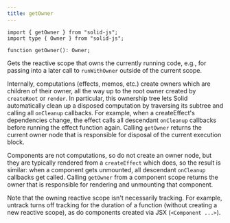 ```yaml
---
title: getOwner
---
```


```tsx
import { getOwner } from "solid-js";
import type { Owner } from "solid-js";

function getOwner(): Owner;
```

Gets the reactive scope that owns the currently running code, e.g., for passing into a later call to `runWithOwner` outside of the current scope.

Internally, computations (effects, memos, etc.) create owners which are children of their owner, all the way up to the root owner created by `createRoot` or `render`.
In particular, this ownership tree lets Solid automatically clean up a disposed computation by traversing its subtree and calling all `onCleanup` callbacks.
For example, when a createEffect's dependencies change, the effect calls all descendant `onCleanup` callbacks before running the effect function again.
Calling `getOwner` returns the current owner node that is responsible for disposal of the current execution block.

Components are not computations, so do not create an owner node, but they are typically rendered from a `createEffect` which does, so the result is similar: when a component gets unmounted, all descendant `onCleanup` callbacks get called.
Calling `getOwner` from a component scope returns the owner that is responsible for rendering and unmounting that component.

Note that the owning reactive scope isn't necessarily tracking.
For example, untrack turns off tracking for the duration of a function (without creating a new reactive scope), as do components created via JSX (`<Component ...>`).
